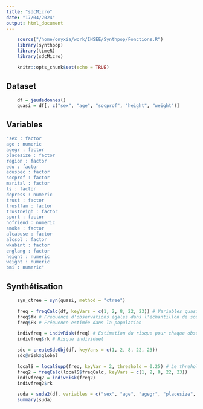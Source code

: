```yaml
---
title: "sdcMicro"
date: "17/04/2024"
output: html_document
---
```


```r
    source("/home/onyxia/work/INSEE/Synthpop/Fonctions.R")
    library(synthpop)
    library(timeR)
    library(sdcMicro)
```

```r
    knitr::opts_chunk$set(echo = TRUE)
```

## Dataset
```r
    df = jeudedonnes()
    quasi = df[, c("sex", "age", "socprof", "height", "weight")]
```

## Variables
```r
"sex : factor 
age : numeric 
agegr : factor 
placesize : factor 
region : factor 
edu : factor 
eduspec : factor 
socprof : factor 
marital : factor 
ls : factor 
depress : numeric 
trust : factor 
trustfam : factor 
trustneigh : factor 
sport : factor 
nofriend : numeric 
smoke : factor 
alcabuse : factor 
alcsol : factor 
wkabint : factor 
englang : factor 
height : numeric 
weight : numeric 
bmi : numeric"
```

## Synthétisation
```r
    syn_ctree = syn(quasi, method = "ctree")
```


```r
    freq = freqCalc(df, keyVars = c(1, 2, 8, 22, 23)) # Variables quasi-identifiantes : sex, age, socprof, height, weight
    freq$fk # Fréquence d'observations égales dans l'échantillon de sous-ensemble de variables clés donné pour chaque observation.
    freq$Fk # Fréquence estimée dans la population

    indivfreq = indivRisk(freq) # Estimation du risque pour chaque observation.
    indivfreq$rk # Risque individuel

    sdc = createSdcObj(df, keyVars = c(1, 2, 8, 22, 23))
    sdc@risk$global
```

```r
    localS = localSupp(freq, keyVar = 2, threshold = 0.25) # Le threhold ici est élevé car le risque des observations ne dépasse ne dépassent pas 0.10 
    freq2 = freqCalc(localS$freqCalc, keyVars = c(1, 2, 8, 22, 23))
    indivfreq2 = indivRisk(freq2)
    indivfreq2$rk
```

```r
    suda = suda2(df, variables = c("sex", "age", "agegr", "placesize", "region", "edu", "eduspec", "socprof", "marital", "ls", "trust", "trustfam", "trustneigh", "sport", "smoke", "alcsol", "wkabint", "englang"))
    summary(suda)
```